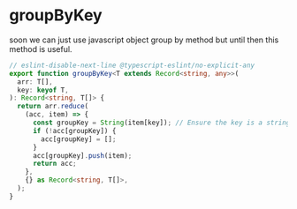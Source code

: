 # groupByKey

soon we can just use javascript object group by method but until then this method is useful.

```ts
// eslint-disable-next-line @typescript-eslint/no-explicit-any
export function groupByKey<T extends Record<string, any>>(
  arr: T[],
  key: keyof T,
): Record<string, T[]> {
  return arr.reduce(
    (acc, item) => {
      const groupKey = String(item[key]); // Ensure the key is a string
      if (!acc[groupKey]) {
        acc[groupKey] = [];
      }
      acc[groupKey].push(item);
      return acc;
    },
    {} as Record<string, T[]>,
  );
}
```